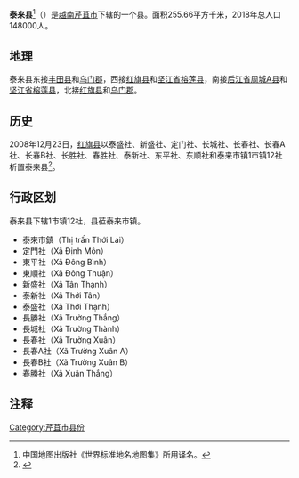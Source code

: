 {{Infobox Settlement
|name                   = 泰来县
|settlement_type        = 县
|official_name          = 
|other_name             = 
|native_name            = {{lang|vi|Huyện Thới Lai}}
|nickname               = 
|motto                  = 
|image_skyline          = 
|imagesize              = 
|image_caption          = 
|image_flag             = 
|flag_size              = 
|image_seal             = 
|seal_size              = 
|image_shield           = 
|shield_size            = 
|image_blank_emblem     = 
|blank_emblem_size      = 
|image_map              = {{Infobox mapframe|frame-width=250|zoom=10}}
|mapsize                = 
|map_caption            = 
|image_map1             = 
|mapsize1               = 
|map_caption1           = 
|pushpin_map            = Vietnam
|pushpin_label_position = bottom
|pushpin_map_caption    = 
|pushpin_map1           = 
|pushpin_label_position1= 
|pushpin_map_caption1   = 
|subdivision_type       = 国家
|subdivision_name       = {{flag|Vietnam}}
|subdivision_type1      = [[越南行政区划|直辖市]]
|subdivision_name1      = [[芹苴市|芹苴市]]
|subdivision_type2      = 行政区划
|subdivision_name2      = 1市镇12社
|subdivision_type3      = 
|subdivision_name3      = 
|seat_type              = 县莅
|seat                   = {{link-vi|泰来市镇|Thới Lai (thị trấn)}}
|government_type        = 
|leader_title           = 
|leader_name            = 
|leader_title1          = 
|leader_name1           = 
|established_title      = 
|established_date       = 
|area_magnitude         = 
|unit_pref              = 
|area_footnotes         = 
|area_total_km2         = 255.66
|area_land_km2          = 
|area_water_km2         = 
|area_water_percent     = 
|area_urban_km2         = 
|area_metro_km2         = 
|population_as_of       = 2018年
|population_footnotes   = 
|population_note        = 
|population_total       = 148000
|population_density_km2 = auto
|population_metro             = 
|population_density_metro_km2 = 
|population_urban             = 
|population_density_urban_km2 = 
|timezone               = [[越南标准时间|越南标准时间]]
|utc_offset             = +7
|elevation_footnotes    = 
|elevation_m            = 
|coor_type              = 
|coordinates            = 
|postal_code_type       = 
|postal_code            = 
|area_code              = 
|website                = [http://cantho.gov.vn/wps/portal/thoilai/ 泰来县电子信息门户网站]
|footnotes              = 
}}
'''泰来县'''<ref>中国地图出版社《世界标准地名地图集》所用译名。</ref>（{{vie|v='''Huyện Thới Lai'''}}）是[[越南|越南]][[芹苴市|芹苴市]]下辖的一个县。面积255.66平方千米，2018年总人口148000人。

==地理==
泰来县东接[[丰田县_(芹苴市)|丰田县]]和[[乌门郡|乌门郡]]，西接[[红旗县|红旗县]]和[[坚江省|坚江省]][[榕莲县|榕莲县]]，南接[[后江省|后江省]][[周城A县|周城A县]]和[[坚江省|坚江省]][[榕莲县|榕莲县]]，北接[[红旗县|红旗县]]和[[乌门郡|乌门郡]]。

==历史==
2008年12月23日，[[红旗县|红旗县]]以泰盛社、新盛社、定门社、长城社、长春社、长春A社、长春B社、长胜社、春胜社、泰新社、东平社、东顺社和泰来市镇1市镇12社析置泰来县<ref>{{Cite web |url=https://thuvienphapluat.vn/van-ban/Bo-may-hanh-chinh/Nghi-dinh-12-ND-CP-dieu-chinh-dia-gioi-hanh-chinh-xa-thanh-lap-thuoc-huyen-Thot-Not-Vinh-Thanh-Co-Do-quan-Thoi-Lai-thanh-pho-Can-Tho-84050.aspx |title=Nghị định 12/NĐ-CP năm 2008 điều chỉnh địa giới hành chính xã, thành lập xã thuộc huyện Thốt Nốt, huyện Vĩnh Thạnh, huyện Cờ Đỏ; thành lập quận Thốt Nốt và các phường trực thuộc; điều chỉnh địa giới hành chính huyện Cờ Đỏ để thành lập huyện Thới Lai thuộc thành phố Cần Thơ |accessdate=2020-04-09 |archive-date=2020-04-01 |archive-url=https://web.archive.org/web/20200401165338/https://thuvienphapluat.vn/van-ban/Bo-may-hanh-chinh/Nghi-dinh-12-ND-CP-dieu-chinh-dia-gioi-hanh-chinh-xa-thanh-lap-thuoc-huyen-Thot-Not-Vinh-Thanh-Co-Do-quan-Thoi-Lai-thanh-pho-Can-Tho-84050.aspx |dead-url=no }}</ref>。

==行政区划==
泰来县下辖1市镇12社，县莅泰来市镇。
*泰來市鎮（Thị trấn Thới Lai）
*定門社（Xã Định Môn）
*東平社（Xã Đông Bình）
*東順社（Xã Đông Thuận）
*新盛社（Xã Tân Thạnh）
*泰新社（Xã Thới Tân）
*泰盛社（Xã Thới Thạnh）
*長勝社（Xã Trường Thắng）
*長城社（Xã Trường Thành）
*長春社（Xã Trường Xuân）
*長春A社（Xã Trường Xuân A）
*長春B社（Xã Trường Xuân B）
*春勝社（Xã Xuân Thắng）

==注释==
{{reflist}}
{{芹苴市行政区划}}
{{越南九龙江三角洲之县市镇区域划分}}

[[Category:芹苴市县份|Category:芹苴市县份]]